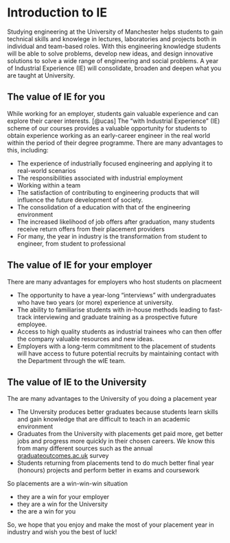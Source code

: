 

# Introduction to IE {#intro}

Studying  engineering at the University of Manchester helps students to gain technical skills and knowlege in lectures, laboratories and projects both in individual and team-based roles. With this engineering knowledge students will be able to solve problems, develop new ideas, and design innovative solutions to solve a wide range of engineering and social problems. A year of Industrial Experience (IE) will consolidate, broaden and deepen what you are taught at University.

## The value of IE for you {#value}
While working for an employer, students gain valuable experience and can explore their career interests. [@ucas] The “with Industrial Experience” (IE) scheme of our courses provides a valuable opportunity for students to obtain experience working as an early-career engineer in the real world within the period of their degree programme. There are many advantages to this, including:

* The experience of industrially focused engineering and applying it to real-world scenarios
* The responsibilities associated with industrial employment
* Working within a team 
* The satisfaction of contributing to engineering products that will influence the future development of society.
* The consolidation of a education with that of the engineering environment
* The increased likelihood of job offers after graduation, many students receive return offers from their placement providers
*  For many, the year in industry is the transformation from student to engineer, from student to professional

## The value of IE for your employer {#evalue}

There are many advantages for employers who host students on placmeent 

* The opportunity to have a year-long “interviews” with undergraduates who have two years (or more) experience at university.
* The ability to familiarise students with in-house methods leading to fast-track interviewing and graduate
training as a prospective future employee.
* Access to high quality students as industrial trainees who can then offer the company valuable resources and new ideas.
* Employers with a long-term commitment to the placement of students will have access to future potential recruits by maintaining contact with the Department through the wIE team.

## The value of IE to the University {#uvalue}

The are many advantages to the University of you doing a placement year 

* The Unversity produces better graduates because students learn skills and gain knowledge that are difficult to teach in an academic environment
* Graduates from the University with placements get paid more, get better jobs and progress more quickly in their chosen careers. We know this from many different sources such as the annual [graduateoutcomes.ac.uk](https://www.graduateoutcomes.ac.uk/) survey
* Students returning from placements tend to do much better final year (honours) projects and perform better in exams and coursework 

So placements are a win-win-win situation

* they are a win for your employer
* they are a win for the University 
* the are a win for you 

So, we hope that you enjoy and make the most of your placement year in industry and wish you the best of luck!

